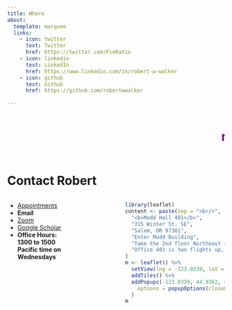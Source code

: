 ```yaml
---
title: Where
about:
  template: marquee
  links:
    - icon: twitter
      text: Twitter
      href: https://twitter.com/PieRatio
    - icon: linkedin
      text: LinkedIn
      href: https://www.linkedin.com/in/robert-w-walker
    - icon: github
      text: Github
      href: https://github.com/robertwwalker

---
```


<marquee scrollamount="10"><h1><p style="color:purple;">robertwwalker.github.io <br></p></h1></marquee>


# Contact Robert

:::: {.columns}
::: {.column width="30%"}
- [Appointments](https://rww.youcanbook.me)
- <b>Email</b> <SCRIPT LANGUAGE="JavaScript">user = 'rwalker';site = 'willamette.edu';document.write('<a href=\"mailto:' + user + '@' + site + '\">');document.write(user + '@' + site + '</a>');</SCRIPT>
- [Zoom](https://willametteuniversity.zoom.us/my/robertwalker){target="_blank"}
- [Google Scholar](https://scholar.google.com/citations?user=FU8pL7sAAAAJ&hl)
- **Office Hours: 1300 to 1500 Pacific time on Wednesdays**
:::
::: {.column width="20%"}
        
:::
::: {.column width="50%"}
```r
library(leaflet)
content <- paste(sep = "<br/>",
  "<b>Mudd Hall 401</b>",
  "315 Winter St. SE",
  "Salem, OR 97301",
  "Enter Mudd Building",
  "Take the 2nd floor Northeast stairs",
  "Office 401 is two flights up, on Floor 4"
)
m <- leaflet() %>% 
  setView(lng = -123.0339, lat = 44.9362, zoom = 15) %>%
  addTiles() %>%
  addPopups(-123.0339, 44.9362, content,
    options = popupOptions(closeButton = FALSE)
  )
m
```

:::
::::

